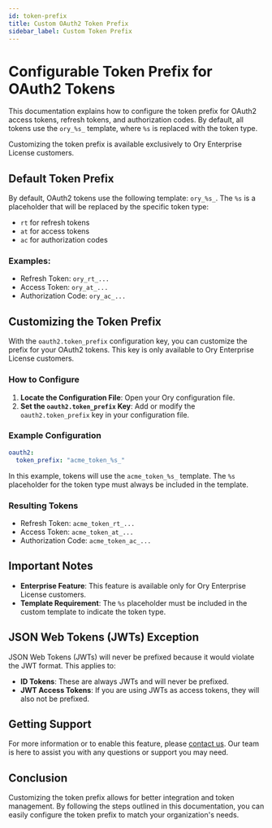 ```yaml
---
id: token-prefix
title: Custom OAuth2 Token Prefix
sidebar_label: Custom Token Prefix
---
```


# Configurable Token Prefix for OAuth2 Tokens

This documentation explains how to configure the token prefix for OAuth2 access tokens, refresh tokens, and authorization codes.
By default, all tokens use the `ory_%s_` template, where `%s` is replaced with the token type.

Customizing the token prefix is available exclusively to Ory Enterprise License customers.

## Default Token Prefix

By default, OAuth2 tokens use the following template: `ory_%s_`. The `%s` is a placeholder that will be replaced by the specific
token type:

- `rt` for refresh tokens
- `at` for access tokens
- `ac` for authorization codes

### Examples:

- Refresh Token: `ory_rt_...`
- Access Token: `ory_at_...`
- Authorization Code: `ory_ac_...`

## Customizing the Token Prefix

With the `oauth2.token_prefix` configuration key, you can customize the prefix for your OAuth2 tokens. This key is only available
to Ory Enterprise License customers.

### How to Configure

1. **Locate the Configuration File**: Open your Ory configuration file.
2. **Set the `oauth2.token_prefix` Key**: Add or modify the `oauth2.token_prefix` key in your configuration file.

### Example Configuration

```yaml
oauth2:
  token_prefix: "acme_token_%s_"
```

In this example, tokens will use the `acme_token_%s_` template. The `%s` placeholder for the token type must always be included in
the template.

### Resulting Tokens

- Refresh Token: `acme_token_rt_...`
- Access Token: `acme_token_at_...`
- Authorization Code: `acme_token_ac_...`

## Important Notes

- **Enterprise Feature**: This feature is available only for Ory Enterprise License customers.
- **Template Requirement**: The `%s` placeholder must be included in the custom template to indicate the token type.

## JSON Web Tokens (JWTs) Exception

JSON Web Tokens (JWTs) will never be prefixed because it would violate the JWT format. This applies to:

- **ID Tokens**: These are always JWTs and will never be prefixed.
- **JWT Access Tokens**: If you are using JWTs as access tokens, they will also not be prefixed.

## Getting Support

For more information or to enable this feature, please [contact us](https://www.ory.sh/contact). Our team is here to assist you
with any questions or support you may need.

## Conclusion

Customizing the token prefix allows for better integration and token management. By following the steps outlined in this
documentation, you can easily configure the token prefix to match your organization's needs.

